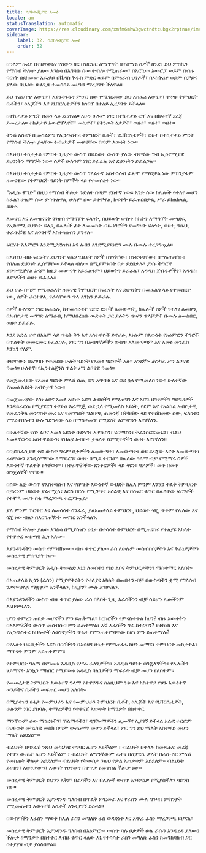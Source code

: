```yaml
---
title: ሳይኮሎጂያዊ አመፅ
locale: am
statusTranslation: automatic
coverImage: https://res.cloudinary.com/xmfm6mhw3gwctndtcubgx2rptnae/image/upload/v1740337243/small_cover_educacion_fundamental_a051170f1c.webp
sidebar:
    label: 32. ሳይኮሎጂያዊ አመፅ
    order: 32
---
```

በዓለም ዙሪያ በተዘዋወሩና የሰውን ዘር በዝርዝር ለማጥናት በተሰማሩ ሰዎች ዘንድ፣ ይህ ምስኪን የማሰብ ችሎታ ያለው እንስሳ በአግባቡ ሰው ተብሎ የሚጠራው፣ በአሮጌው አውሮፓ ወይም በብዙ ባርነት በደከመው አፍሪካ፣ በቬዳስ ቅዱስ ምድር ወይም በምዕራብ ህንዶች፣ በኦስትሪያ ወይም በቻይና ያለው ባህሪው ሁልጊዜ ተመሳሳይ መሆኑን ማረጋገጥ ችለዋል።

ይህ ተጨባጭ እውነታ፣ እያንዳንዱን ምሁር ሰው የሚገርመው ይህ አስፈሪ እውነታ፣ ተጓዡ ትምህርት ቤቶችን፣ ኮሌጆችን እና ዩኒቨርሲቲዎችን ከጎበኘ በተለይ ሊረጋገጥ ይችላል።

በተከታታይ ምርት ዘመን ላይ ደርሰናል። አሁን ሁሉም ነገር በተከታታይ ቴፕ እና በከፍተኛ ደረጃ ይመረታል። ተከታታይ አውሮፕላኖች፣ መኪኖች፣ የቅንጦት ዕቃዎች፣ ወዘተ፣ ወዘተ፣ ወዘተ።

ትንሽ አስቂኝ ቢመስልም፣ የኢንዱስትሪ ትምህርት ቤቶች፣ ዩኒቨርሲቲዎች፣ ወዘተ በተከታታይ ምርት የማሰብ ችሎታ ያላቸው ፋብሪካዎች መሆናቸው በጣም እውነት ነው።

በእነዚህ ተከታታይ የምርት ጊዜያት ውስጥ በህይወት ውስጥ ያለው ብቸኛው ግብ ኢኮኖሚያዊ ደህንነትን ማግኘት ነው። ሰዎች ሁሉንም ነገር ይፈራሉ እና ደህንነትን ይፈልጋሉ።

በእነዚህ ተከታታይ የምርት ጊዜያት ውስጥ ገለልተኛ አስተሳሰብ ፈጽሞ የማይቻል ነው ምክንያቱም ዘመናዊው የትምህርት ዓይነት በምቾት ላይ የተመሰረተ ነው።

"አዲሱ ሞገድ" በዚህ የማሰብ ችሎታ ጉድለት በጣም ደስተኛ ነው። አንድ ሰው ከሌሎች የተለየ መሆን ከፈለገ ሁሉም ሰው ያጣጥለዋል, ሁሉም ሰው ይተቸዋል, ክፍተት ይፈጠርበታል, ሥራ ይከለከላል, ወዘተ.

ለመኖር እና ለመዝናናት ገንዘብ የማግኘት ፍላጎት, በህይወት ውስጥ ስኬትን ለማግኘት መጣደፍ, የኢኮኖሚ ደህንነት ፍለጋ, በሌሎች ፊት ለመመካት ብዙ ነገሮችን የመግዛት ፍላጎት, ወዘተ, ንጹህ, ተፈጥሯዊ እና ድንገተኛ አስተሳሰብን ያግዳሉ።

ፍርሃት አእምሮን እንደሚያደነዝዝ እና ልብን እንደሚያደነድን ሙሉ በሙሉ ተረጋግጧል።

በእነዚህ ብዙ ፍርሃትና ደህንነት ፍለጋ ጊዜያት ሰዎች በዋሻቸው፣ በጉድጓዳቸው፣ በማዕዘናቸው፣ የበለጠ ደህንነት ሊሰማቸው ይችላል ብለው በሚያምኑበት ቦታ ይደበቃሉ፣ ያነሱ ችግሮች ያጋጥሟቸዋል እናም ከዚያ መውጣት አይፈልጉም፣ ህይወትን ይፈራሉ፣ አዳዲስ ጀብዱዎችን፣ አዳዲስ ልምዶችን ወዘተ ይፈራሉ።

ይህ ሁሉ በጣም የሚወራለት ዘመናዊ ትምህርት በፍርሃት እና ደህንነትን በመፈለግ ላይ የተመሰረተ ነው, ሰዎች ፈርተዋል, የራሳቸውን ጥላ እንኳን ይፈራሉ.

ሰዎች ሁሉንም ነገር ይፈራሉ, ከተመሰረቱት የድሮ ደንቦች ለመውጣት, ከሌሎች ሰዎች የተለዩ ለመሆን, በአብዮታዊ መንገድ ለማሰብ, ከማህበረሰቡ ውድቀት ጋር ያሉትን ጭፍን ጥላቻዎች በሙሉ ለመስበር, ወዘተ ይፈራሉ.

እንደ እድል ሆኖ በአለም ላይ ጥቂት ቅን እና አስተዋዮች ይኖራሉ, እነሱም በእውነት የአዕምሮን ችግሮች በጥልቀት መመርመር ይፈልጋሉ, ነገር ግን በአብዛኞቻችን ውስጥ አለመጣጣም እና አመፅ መንፈስ እንኳን የለም.

ቀድሞውኑ በአግባቡ የተመደቡ ሁለት ዓይነት የአመፅ ዓይነቶች አሉ። አንደኛ፡- ጠንካራ ሥነ ልቦናዊ ዓመፅ። ሁለተኛ፡ የኢንተለጀንስ ጥልቅ ሥነ ልቦናዊ ዓመፅ።

የመጀመሪያው የአመፅ ዓይነት ምላሽ ሰጪ ወግ አጥባቂ እና ወደ ኋላ የሚመለስ ነው። ሁለተኛው የአመፅ አይነት አብዮታዊ ነው።

በመጀመሪያው የስነ ልቦና አመፅ አይነት አሮጌ ልብሶችን የሚጠግን እና አሮጌ ህንፃዎችን ግድግዳዎች እንዳይፈርሱ የሚያደርግ ተሃድሶ አራማጅ, ወደ ኋላ የሚመለስ አይነት, የደም እና የአልኮል አብዮታዊ, የመፈንቅለ መንግስት መሪ እና የመንግስት ግልበጣ, ጠመንጃ በትከሻው ላይ የተሸከመው ሰው, ፍላጎቱን የማይቀበሉትን ሁሉ ግድግዳው ላይ በማስቀመጥ የሚደሰት አምባገነን እናገኛለን.

በሁለተኛው የስነ ልቦና አመፅ አይነት ቡድሃን፣ ኢየሱስን፣ ሄርሜስን፣ ትራንስፎርመሩን፣ ብልህ አመጸኛውን፣ አስተዋይውን፣ የህሊና አብዮት ታላላቅ ሻምፒዮኖችን ወዘተ እናገኛለን።

በቢሮክራሲያዊ ቀፎ ውስጥ ግሩም ቦታዎችን ለመውጣት፣ ለመውጣት፣ ወደ ደረጃው አናት ለመውጣት፣ ራሳቸውን እንዲሰማቸው ለማድረግ፣ ወዘተ በሚል ትርጉም በሌለው ዓላማ ብቻ የሚማሩ ሰዎች እውነተኛ ጥልቀት የላቸውም፣ በተፈጥሯቸው ደንቆሮዎች፣ ላይ ላዩን፣ ባዶዎች፣ መቶ በመቶ ወንጀለኞች ናቸው።

በሰው ልጅ ውስጥ የአስተሳሰብ እና የስሜት እውነተኛ ውህደት ከሌለ ምንም እንኳን ትልቅ ትምህርት ቢኖረንም ህይወት ያልተሟላ፣ እርስ በርሱ የሚጋጭ፣ አሰልቺ እና በስፍር ቁጥር በሌላቸው ፍርሃቶች የተሞላ መሆኑ በቂ ማረጋገጫ ተረጋግጧል።

ያለ ምንም ጥርጥር እና ለመሳሳት ሳንፈራ, ያለአጠቃላይ ትምህርት, ህይወት ጎጂ, ጥቅም የሌለው እና ጎጂ ነው ብለን በእርግጠኝነት መናገር እንችላለን.

የማሰብ ችሎታ ያለው እንስሳ በሚያሳዝን ሁኔታ በተሳሳተ ትምህርት በሚጠናከሩ የተለያዩ አካላት የተዋቀረ ውስጣዊ ኢጎ አለው።

እያንዳንዳችን ውስጥ የምንሸከመው ብዙ ቁጥር ያለው ራስ ለሁሉም ውስብስቦቻችን እና ቅራኔዎቻችን መሰረታዊ ምክንያት ነው።

መሰረታዊ ትምህርት አዲሱ ትውልድ እኔን ለመበተን የስነ ልቦና ትምህርታችንን ማስተማር አለበት።

በአጠቃላይ ኢጎን (ራስን) የሚያዋቅሩትን የተለያዩ አካላት በመበተን ብቻ በውስጣችን ቋሚ የግለሰብ ንቃተ-ህሊና ማቋቋም እንችላለን, ከዚያም ሙሉ እንሆናለን.

በእያንዳንዳችን ውስጥ ብዙ ቁጥር ያለው ራስ ባለበት ጊዜ, እራሳችንን ብቻ ሳይሆን ሌሎችንም እናበሳጫለን.

ህግን ተምረን ጠበቃ መሆናችን ምን ይጠቅማል፣ ክርክሮችን የምናስቀጥል ከሆነ? ብዙ እውቀትን በአእምሯችን ውስጥ መሰብሰብ ምን ይጠቅማል፣ እኛ እራሳችን ግራ ከተጋባን? የቴክኒክ እና የኢንዱስትሪ ክህሎቶች ለወገኖቻችን ጥፋት የምንጠቀምባቸው ከሆነ ምን ይጠቅማሉ?

በየእለቱ ህይወታችን እርስ በርሳችንን በአሳዛኝ ሁኔታ የምንጠፋፋ ከሆነ መማር፣ ትምህርት መከታተል፣ ማጥናት ምንም አይጠቅምም።

የትምህርት ዓላማ በየዓመቱ አዳዲስ የሥራ ፈላጊዎችን፣ አዳዲስ ዓይነት ወንጀለኞችን፣ የሌሎችን ሃይማኖት እንኳን ማክበር የማያውቁ አዳዲስ ባለጌዎችን ማፍራት ብቻ መሆን የለበትም።

የመሠረታዊ ትምህርት እውነተኛ ዓላማ የተዋሃዱና ስለዚህም ንቁ እና አስተዋይ የሆኑ እውነተኛ ወንዶችና ሴቶችን መፍጠር መሆን አለበት።

በሚያሳዝን ሁኔታ የመምህራን እና የመምህራን ትምህርት ቤቶች, ኮሌጆች እና ዩኒቨርሲቲዎች, ሁሉንም ነገር ያስባሉ, ተማሪዎችን የተቀናጀ እውቀት ከማንቃት በስተቀር.

ማንኛውም ሰው ማዕረጎችን፣ ሽልማቶችን፣ ዲፕሎማዎችን ሊመኝና ሊያገኝ ይችላል አልፎ ተርፎም በህይወት መካኒካዊ መስክ በጣም ውጤታማ መሆን ይችላል፣ ነገር ግን ይህ ማለት አስተዋይ መሆን ማለት አይደለም።

ብልህነት በጭራሽ ንጹህ መካኒካዊ ተግባር ሊሆን አይችልም ፣ ብልህነት በቀላሉ ከመጽሐፍ መረጃ የተገኘ ውጤት ሊሆን አይችልም ፣ ብልህነት ለማንኛውም ፈተና በስፓርኪ ቃላት በራስ-ሰር ምላሽ የመስጠት ችሎታ አይደለም። ብልህነት የትውስታ ንጹህ የቃል አጠቃቀም አይደለም። ብልህነት ይዘቱን፣ እውነታውን፣ እውነት የሆነውን በቀጥታ የመቀበል ችሎታ ነው።

መሰረታዊ ትምህርት ይህንን አቅም በራሳችን እና በሌሎች ውስጥ እንድናነቃ የሚያስችለን ሳይንስ ነው።

መሰረታዊ ትምህርት እያንዳንዱ ግለሰብ በጥልቅ ምርመራ እና የራስን ሙሉ ግንዛቤ ምክንያት የሚመጡትን እውነተኛ እሴቶች እንዲያገኝ ይረዳል።

በውስጣችን እራስን ማወቅ ከሌለ ራስን መግለጽ ራስ ወዳድነት እና አጥፊ ራስን ማረጋገጫ ይሆናል።

መሰረታዊ ትምህርት እያንዳንዱ ግለሰብ በአዕምሮው ውስጥ ባሉ ቦታዎች ሁሉ ራሱን እንዲረዳ ያለውን ችሎታ ከማንቃት በስተቀር ለብዙ ቁጥር ላለው እኔ የተሳሳተ ራስን መግለጽ ራስን ከመንከባከብ ጋር በተያያዘ ብቻ ያሳስበዋል።

